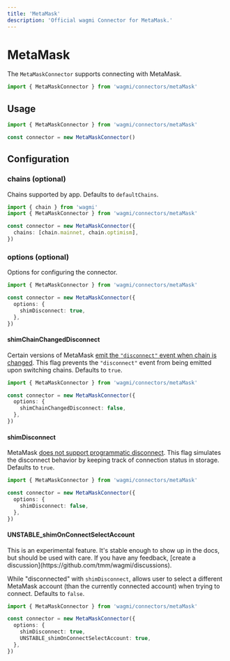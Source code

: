 ```yaml
---
title: 'MetaMask'
description: 'Official wagmi Connector for MetaMask.'
---
```



# MetaMask

The `MetaMaskConnector` supports connecting with MetaMask.

```ts
import { MetaMaskConnector } from 'wagmi/connectors/metaMask'
```

## Usage

```ts
import { MetaMaskConnector } from 'wagmi/connectors/metaMask'

const connector = new MetaMaskConnector()
```

## Configuration

### chains (optional)

Chains supported by app. Defaults to `defaultChains`.

```ts {5}
import { chain } from 'wagmi'
import { MetaMaskConnector } from 'wagmi/connectors/metaMask'

const connector = new MetaMaskConnector({
  chains: [chain.mainnet, chain.optimism],
})
```

### options (optional)

Options for configuring the connector.

```ts {4-6}
import { MetaMaskConnector } from 'wagmi/connectors/metaMask'

const connector = new MetaMaskConnector({
  options: {
    shimDisconnect: true,
  },
})
```

#### shimChainChangedDisconnect

Certain versions of MetaMask [emit the `"disconnect"` event when chain is changed](https://github.com/MetaMask/metamask-extension/issues/13375#issuecomment-1027663334). This flag prevents the `"disconnect"` event from being emitted upon switching chains. Defaults to `true`.

```ts {5}
import { MetaMaskConnector } from 'wagmi/connectors/metaMask'

const connector = new MetaMaskConnector({
  options: {
    shimChainChangedDisconnect: false,
  },
})
```

#### shimDisconnect

MetaMask [does not support programmatic disconnect](https://github.com/MetaMask/metamask-extension/issues/10353). This flag simulates the disconnect behavior by keeping track of connection status in storage. Defaults to `true`.

```ts {5}
import { MetaMaskConnector } from 'wagmi/connectors/metaMask'

const connector = new MetaMaskConnector({
  options: {
    shimDisconnect: false,
  },
})
```

#### UNSTABLE_shimOnConnectSelectAccount

<Callout emoji="🚧">
  This is an experimental feature. It's stable enough to show up in the docs,
  but should be used with care. If you have any feedback, [create a
  discussion](https://github.com/tmm/wagmi/discussions).
</Callout>

While "disconnected" with `shimDisconnect`, allows user to select a different MetaMask account (than the currently connected account) when trying to connect. Defaults to `false`.

```ts {6}
import { MetaMaskConnector } from 'wagmi/connectors/metaMask'

const connector = new MetaMaskConnector({
  options: {
    shimDisconnect: true,
    UNSTABLE_shimOnConnectSelectAccount: true,
  },
})
```
